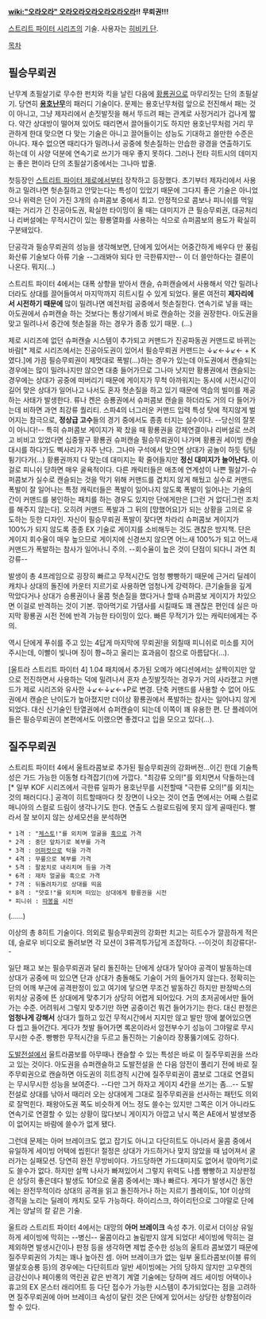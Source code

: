 '''[[wiki:"오라오라" 오라오라오라오라오라오라]]!! 무뢰권!!!'''

[[스트리트 파이터 시리즈]]의 기술. 사용자는 [[히비키 단]]. 

[[목차]]
== 필승무뢰권 ==
난무계 초필살기로 무수한 펀치와 킥을 날린 다음에 [[황룡권]]으로 마무리짓는 단의 초필살기. 당연히 '''[[용호난무]]'''의 패러디 기술이다. 문제는 용호난무처럼 앞으로 전진해서 패는 것이 아니고, 그냥 제자리에서 손짓발짓을 해서 뚜드려 패는 관계로 사정거리가 겁나게 짧다. 약간 상대방이 떨어져 있어도 때리면서 끌어들이기도 하지만 용호난무처럼 거리 무관하게 한대 맞으면 다 맞는 기술은 아니고 끌어들이는 성능도 기대하고 쓸만한 수준은 아니다. 재수 없으면 때리다가 밀려나서 공중에 헛손질하는 안습한 광경을 연출하기도 하는데 이 사양 덕분에 연속기로 쓰기가 매우 좋지 못하다. 그러나 전타 히트시의 데미지는 좋은 편이라 단의 초필살기중에서는 그나마 밥줄. 

첫등장인 [[스트리트 파이터 제로]]에서부터 장착하고 등장했다. 초기부터 제자리에서 사용하고 밀려나면 헛손질하고 안맞는다는 특성이 있었기 때문에 그다지 좋은 기술은 아니었으나 위력은 단이 가진 3개의 슈퍼콤보 중에서 최고. 안정적으로 콤보나 피니쉬를 먹일때는 거리가 긴 진공아도권, 확실한 타이밍이 올 때는 대미지가 큰 필승무뢰권, 대공처리나 리버설에는 무적시간이 있는 황룡열화를 사용하는 식으로 슈퍼콤보의 용도가 확실히 구분돼있다. 

단공각과 필승무뢰권의 성능을 생각해보면, 단에게 있어서는 어중간하게 배우다 만 풍림화산류 기술보다 아류 기술 --그래봐야 되다 만 극한류지만-- 이 더 쓸만하다는 결론이 나온다. 뭐지(...)

스트리트 파이터 4에서는 대폭 상향을 받아서 캔슬, 슈퍼캔슬에서 사용해서 약간 밀려나더라도 상대를 끌어들여서 마지막까지 히트시킬 수 있게 되었다. 물론 여전히 '''제자리에서 시전하기 때문에''' 많이 밀려나면 예전처럼 공중에서 헛손질한다. 연속기로 넣을 때는 아도권에서 슈퍼캔슬 하는 것보다는 통상기에서 바로 캔슬하는 것을 권장한다. 아도권을 맞고 밀려나서 중간에 헛손질을 하는 경우가 종종 있기 때문. (...)

제로 시리즈에 없던 슈퍼캔슬 시스템이 추가되고 커맨드가 진공파동권 커맨드로 바뀌는 바람[* 제로 시리즈에서는 진공아도권이 있어서 필승무뢰권 커맨드는 ↓↙←↓↙← + K였다.]에 가끔 필승무뢰권이 제멋대로 폭발(...)하는 경우가 있는데 아도권에서 캔슬되는 경우에는 많이 밀려나지만 않으면 대충 들어가므로 그나마 낫지만 황룡권에서 캔슬되는 경우에는 상대가 공중에 떠버리기 때문에 게이지가 무척 아까워지는 동시에 시전시간이 길어 맞은 상대가 일어나고 나서도 혼자 헛손질을 하고 있기 때문에 역습의 빌미를 제공하는 사태가 발생한다. 류나 켄은 승룡권에서 슈퍼콤보 캔슬을 하더라도 거의 다 들어가는데 비하면 과연 최강류 퀄리티. 스파4의 너그러운 커맨드 입력 특성 탓에 적지않게 벌어지는 참극으로, '''정상급 고수'''들의 경기 중에서도 종종 터지는 실수이다. --당신의 잘못이 아니다!-- 특히 슈퍼콤보 게이지가 꽉 찼을 때 황룡권을 강제연결이나 리버설로 쓰려고 비비고 있었다면 십중팔구 황룡권 슈퍼캔슬 필승무뢰권이 나가며 황룡권 세이빙 캔슬 대시를 하다가도 삑사리가 자주 난다. 그나마 구석에서 맞으면 상대가 공놀이 하듯 팅팅 튕기다가(...) 황룡권까지 다 맞는데 대미지는 확 줄어들지만 '''정신 대미지가 늘어난다.''' 이걸로 피니쉬 당하면 매우 굴욕적이다. 다른 캐릭터들은 애초에 연계성이 나쁜 필살기-슈퍼콤보가 실수로 캔슬되는 것을 막기 위해 커맨드를 겹치지 않게 해뒀고 실수로 커맨드 폭발이 잘 일어나는 특정 캐릭터들은 폭발이 일어나지 않도록 폭발이 일어나는 기술의 간이 커맨드를 봉인하는 패치를 하는 경우도 있지만 단에게만은 [그런 거 없다|그런 조치를 해주지 않는다]. 오히려 커맨드 폭발과 그 뒤의 [망했어요]가 되는 상황을 고의로 유도하는 듯한 디자인. 자신이 필승무뢰권 폭발이 잦다면 차라리 슈퍼콤보 게이지가 100%가 되지 않도록 종종 EX 기술로 게이지를 소비해두는 것도 괜찮은 방지책. 단은 게이지 회수율이 매우 높으므로 게이지에 신경쓰지 않으면 어느새 100%가 되고 어느새 커맨드가 폭발하는 참사가 일어나니 주의. --회수율이 높은 것이 단점이 되다니 과연 최강류--

발생이 총 4프레임으로 굉장히 빠르고 무적시간도 엄청 빵빵하기 때문에 근거리 딜레이캐치나 상대의 돌진에 카운터 지르기로 사용하면 엄청나게 강력하다. 큰기술들을 깊게 막았다거나 상대가 승룡권이나 울콤 헛손질을 했다거나 할때 슈퍼콤보 게이지가 차있으면 이걸로 반격하는 것이 기본. 깎아먹기로 가댐사를 시킬때도 꽤 괜찮은 편인데 실은 마지막 황룡권 시전 전에 반격 가능한 타이밍이 있다. 빠른 무적기가 있는 캐릭터에게는 주의. 

역시 단에게 푸쉬를 주고 있는 4답게 마지막에 무뢰권!을 외칠때 피니쉬로 미소를 지어주시는데, 이빨이 빛나며 징이 쫭~하고 울리는 효과음이 참으로 아름답다(...).

[울트라 스트리트 파이터 4] 1.04 패치에서 추가된 오메가 에디션에서는 살짝이지만 앞으로 전진하면서 사용하는 덕에 밀려나서 혼자 손짓발짓하는 경우가 거의 사라졌고 커맨드가 제로 시리즈와 유사한 ↓↙←↓↙←+P로 변경. 단축 커맨드를 사용할 수 없어 아도권에서 캔슬은 난이도가 높아졌지만 더이상 황룡권에서 폭발하는 참사는 일어나지 않게 되었다. 대신 신기술인 탄열권에서 슈퍼캔슬이 되는데 이쪽이 꽤 유용한 편. 단 플레이어들은 필승무뢰권이 본편에서도 이랬으면 좋겠다고 입을 모으고 있다(...).

== 질주무뢰권 == 
스트리트 파이터 4에서 울트라콤보로 추가된 필승무뢰권의 강화버전...이긴 한데 기술특성은 가드 가능한 이동형 타격잡기(!)에 가깝다. "최강류 오의!"를 외치면서 닥돌하는데[* 일부 KOF 시리즈에서 극한류 일파가 용호난무를 시전할때 "극한류 오의!"를 외치는 것의 패러디다.] 공격이 히트할때마다 컷 장면이 나오는 것이 연출 면에서는 어째 스컬로 매니아의 스컬로 드림이 생각나기도 한다. 연출도 스컬로드림에 못지 않게 골때린다. 빨라서 잘 보이지 않는 상세모션을 분석하면

 * 1격 : "[[체스토]]!"를 외치며 얼굴을 [[훅]]으로 가격
 * 2격 : 중단 앞차기로 복부를 가격
 * 3격 : [[어퍼컷]]으로 턱을 가격
 * 4격 : 무릎으로 복부를 가격
 * 5격 : 팔꿈치로 내리치며 등을 가격
 * 6격 : 재차 얼굴을 훅으로 가격
 * 7격 : 뒤돌려차기로 상대를 띄움
 * 8격 : "얏호!"를 외치며 떠있는 상대에게 황룡권을 시전
 * 피니쉬 : [[따봉]]을 시전
(......) 

이상의 총 8히트 기술이다. 의외로 필승무뢰권의 강화판 치고는 히트수가 깔끔하게 적은데, 슬로우 비디오로 돌려보면 각 모션이 3류격투가답게 조잡하다. --이것이 최강류다!--

일단 패고 보는 필승무뢰권과 달리 돌진하는 단에게 상대가 닿아야 공격이 발동하는데 상대가 공중에 떠 있으면 단과 상대가 충돌해도 기술이 거의 들어가지 않는다. 정확히는 단의 어깨 부근에 공격판정이 있고 여기에 닿으면 무조건 발동하긴 하지만 판정박스의 위치상 공중에 뜬 상대에게 맞추기가 상당히 어렵게 되어있다. 거의 초저공에서만 들어가는 수준. 어려워서 그렇지 맞추기만 하면 공중이건 뭐건 들어가기는 한다. 대신 판정은 '''엄청나게 강해서''' 상대가 뭘하고 있건 무적시간에서 지지만 않고 발만 땅에 붙어있으면 다 씹고 들어간다. 게다가 첫발 들어가면 록온이라서 암전부수기 성능이 그야말로 무시무시한 수준. 빵빵한 무적시간을 두르고 돌진하는 기술이라 장풍뚫기에도 강하다.

[[도발전설]]에서 울트라콤보를 아무때나 캔슬할 수 있는 특성은 바로 이 질주무뢰권을 쓰라고 있는 것이다. 아도권을 슈퍼캔슬하고 도발전설을 쓴 다음 암전이 풀리기 전에 바로 질주무뢰권으로 캔슬하면 아도권의 히트경직 시간에 질주무뢰권이 콤보로 그대로 연결되는 무시무시한 성능을 보여준다. --다만 그거 하자고 게이지 4칸을 쓰기는 좀...-- 도발전설로 상대를 낚아서 때리러 오는 상대에게 그대로 질주무뢰권을 선사하는 패턴도 의외로 잘먹힌다. 패왕아도권 쪽도 비슷하게 어느 정도 쓸수는 있지만 그쪽은 이거 아니라도 연속기로 연결할 수 있는 상황이 많다보니 게이지가 아깝고 낚시 쪽은 AE에서 발생보증이 없어지는 바람에 쓸수가 없게 됐다.

그런데 문제는 아머 브레이크도 없고 잡기도 아니고 다단히트도 아니라서 울콤 중에서 유일하게 세이빙 어택에 씹힌다! 절정은 상대가 가드하거나 맞지 않았을 때 넘어져서 굴러가는 실패모션. 당연히 완전 무방비이다. 가드당하면 가드대미지도 없어서 깎아먹기로도 쓸수가 없다. 하지만 살짝 나사가 빠져있어서 그렇지 위력도 나름 빵빵하고 지상판정은 상당히 좋은데다 발생도 10f으로 울콤 중에서는 꽤나 빠르다. 게다가 발생시간 동안에는 완전무적이라 상대의 공격을 읽고 돌진하거나 하는 지르기 플레이도, 10f 이상의 경직을 노리는 딜레이 캐치도 모두 가능하다. 하이리스크, 하이리턴으로 그야말로 단에게는 양날의 칼 같은 기술. 

울트라 스트리트 파이터 4에서는 대망의 '''아머 브레이크''' 속성 추가. 이로서 더이상 유일하게 세이빙에 막히는 --병신-- 울콤이라고 놀림받지 않게 되었다! 세이빙에 막히는 걸 제외하면 발생시간이나 판정 등을 생각하면 제법 준수한 성능의 울트라 콤보였기 때문에 질주무뢰권의 가치는 꽤나 높아진 셈. 아머 브레이크가 없는 일부 울트라콤보(이블 류의 멸살호승룡 등)의 경우에는 다단히트라 일반 세이빙에는 거의 당하지 않지만 고우켄의 금강신이나 페이롱의 역린권 같은 반격기 계열 기술에는 당하며 레드 세이빙 어택이나 휴고의 EX 몬스터 래리어트 등 다단 접수가 가능한 시스템이 추가되었다는 점을 고려하면 질주무뢰권에 아머 브레이크 속성이 달린 것은 단에게 있어서는 상당한 상향점이라 할 수 있다. 
